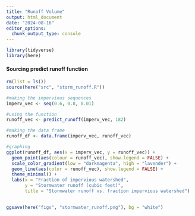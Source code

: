 ```yaml
---
title: "Runoff Volume"
output: html_document
date: "2024-08-16"
editor_options: 
  chunk_output_type: console
---
```


```r
library(tidyverse)
library(here)
```

#### Sourcing predict runoff function
```r
rm(list = ls())
source(here("src", "storm_runoff.R"))

#making the impervious sequences
imperv_vec <- seq(0.6, 0.8, 0.01)

#using the function
runoff_vec <- predict_runoff(imperv_vec, 182)

#making the data frame
runoff_df <- data.frame(imperv_vec, runoff_vec)

#graphing
ggplot(runoff_df, aes(x = imperv_vec, y = runoff_vec)) + 
  geom_point(aes(colour = runoff_vec), show.legend = FALSE) +
  scale_color_gradient(low = "darkmagenta", high = "lavender") +
  geom_line(aes(color = runoff_vec), show.legend = FALSE) +
  theme_minimal() +
  labs(x = "Fraction of impervious watershed",
       y = "Stormwater runoff (cubic feet)",
       title = "Stormwater runoff vs. fraction impervious watershed")
  
```

```r
ggsave(here("figs", "stormwater_runoff.png"), bg = "white")
```

